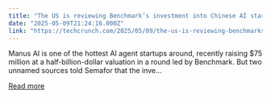 ```yaml
---
title: "The US is reviewing Benchmark’s investment into Chinese AI startup Manus "
date: "2025-05-09T21:24:16.000Z"
link: "https://techcrunch.com/2025/05/09/the-us-is-reviewing-benchmarks-investment-into-chinese-ai-startup-manus/"
---
```


Manus AI is one of the hottest AI agent startups around, recently raising $75 million at a half-billion-dollar valuation in a round led by Benchmark. But two unnamed sources told Semafor that the inve...

[Read more](https://techcrunch.com/2025/05/09/the-us-is-reviewing-benchmarks-investment-into-chinese-ai-startup-manus/)
